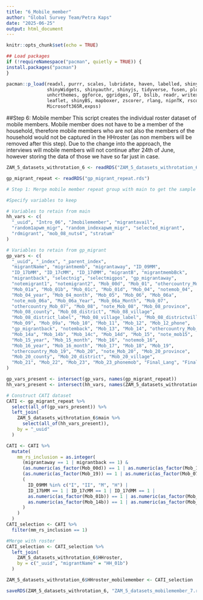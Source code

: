 ```yaml
---
title: "6_Mobile_member"
author: "Global Survey Team/Petra Kaps"
date: "2025-06-25"
output: html_document
---
```


```r
knitr::opts_chunk$set(echo = TRUE)
```

```r

## Load packages
if (!requireNamespace("pacman", quietly = TRUE)) {
install.packages("pacman")
}

pacman::p_load(readxl, purrr, scales, lubridate, haven, labelled, shiny, shinydashboard,
               shinyWidgets, shinyauthr, shinyjs, tidyverse, fusen, plotly,
               unhcrthemes, ggforce, ggridges, DT, bslib, readr, writexl, pins, sparkline, 
               leaflet, shinyBS, mapboxer, zscorer, rlang, nipnTK, rsconnect, dm, robotoolbox,
               Microsoft365R,expss)
```
##Step 6: Mobile member
This script creates the individual roster dataset of mobile members. Mobile member does not have to be a member of the household, therefore mobile members who are not also the members of the household would not be captured in the HHroster (as non members will be removed after this step). Due to the change into the approach, the interviews will mobile members will not continue after 24th of June, however storing the data of those we have so far just in case. 

```r
ZAM_5_datasets_withrotation_6 <- readRDS("ZAM_5_datasets_withrotation_6.rds")
```
```r
gp_migrant_repeat <- readRDS("gp_migrant_repeat.rds")

```


```r
# Step 1: Merge mobile member repeat group with main to get the sample ID, merge by _uuid

#Specify variables to keep 

# Variables to retain from main
hh_vars <- c(
  "_uuid", "Intro_06", "Jmobilemember", "migrantavail",
  "random1apwm_migr", "random_indexapwm_migr", "selected_migrant",
  "rdmigrant", "mob_08_nuts4", "stratum"
)

# Variables to retain from gp_migrant
gp_vars <- c(
  "_uuid", "_index", "_parent_index",
  "migrantName", "migrantmemb", "migrantaway", "ID_09MM",
  "ID_17bMM", "ID_17cMM", "ID_17dMM", "migrantB", "migrantmembBck",
  "migrantback", "selectnig", "selectmigpos", "gp_migrantaway",
  "notemigrant1", "notemigrant2", "Mob_00d", "Mob_01", "othercountry_Mob_01",
  "Mob_01a", "Mob_01b", "Mob_01c", "Mob_01d", "Mob_04", "notemob_04",
  "Mob_04_year", "Mob_04_month", "Mob_05", "Mob_06", "Mob_06a",
  "note_mob_06a", "Mob_06a_Year", "Mob_06a_Month", "Mob_07",
  "othercountry_Mob_07", "Mob_08", "note_Mob_08", "Mob_08_province",
  "Mob_08_county", "Mob_08_district", "Mob_08_village",
  "Mob_08_district_label", "Mob_08_village_label", "Mob_08_districtvillage",
  "Mob_09", "Mob_09a", "Mob_10", "Mob_11", "Mob_12", "Mob_12_phone",
  "gp_migrantback", "notemback", "Mob_13", "Mob_14", "othercountry_Mob_14",
  "Mob_14a", "Mob_14b", "Mob_14c", "Mob_14d", "Mob_15", "note_mob15",
  "Mob_15_year", "Mob_15_month", "Mob_16", "notemob_16",
  "Mob_16_year", "Mob_16_month", "Mob_17", "Mob_18", "Mob_19",
  "othercountry_Mob_19", "Mob_20", "note_Mob_20", "Mob_20_province",
  "Mob_20_county", "Mob_20_district", "Mob_20_village",
  "Mob_21", "Mob_22", "Mob_23", "Mob_23_phonemob", "Final_Lang", "Final_Lang_specify"
)

gp_vars_present <- intersect(gp_vars, names(gp_migrant_repeat))
hh_vars_present <- intersect(hh_vars, names(ZAM_5_datasets_withrotation_6$main))

# Construct CATI dataset
CATI <- gp_migrant_repeat %>%
  select(all_of(gp_vars_present)) %>%
  left_join(
    ZAM_5_datasets_withrotation_6$main %>%
      select(all_of(hh_vars_present)),
    by = "_uuid"
  )

```
```r
CATI <- CATI %>%
  mutate(
    mm_rs_inclusion = as.integer(
      (migrantaway == 1 | migrantback == 1) &
      (as.numeric(as_factor(Mob_00d)) == 1 | as.numeric(as_factor(Mob_13)) == 1) &
      (as.numeric(as_factor(Mob_19)) == 1 | as.numeric(as_factor(Mob_07)) == 1) &
      (
        ID_09MM %in% c("I", "II", "M", "H") |
        ID_17bMM == 1 | ID_17cMM == 1 | ID_17dMM == 1 |
        as.numeric(as_factor(Mob_01b)) == 1 | as.numeric(as_factor(Mob_01c)) == 1 | as.numeric(as_factor(Mob_01d)) == 1 |
        as.numeric(as_factor(Mob_14b)) == 1 | as.numeric(as_factor(Mob_14c)) == 1 | as.numeric(as_factor(Mob_14d)) == 1
      )
    )
  )
CATI_selection <- CATI %>%
  filter(mm_rs_inclusion == 1)
```

```r
#Merge with roster 
CATI_selection <- CATI_selection %>%
  left_join(
    ZAM_5_datasets_withrotation_6$HHroster,
    by = c("_uuid", "migrantName" = "HH_01b")
  )

```
```r
ZAM_5_datasets_withrotation_6$HHroster_mobilemember <- CATI_selection
```

```r
saveRDS(ZAM_5_datasets_withrotation_6, "ZAM_5_datasets_mobilemember_7.rds")
```


